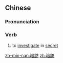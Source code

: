 {{also|暗访}}
==Chinese==
{{zh-forms|s=暗访}}

===Pronunciation===
{{zh-pron
|m=ànfǎng
|c=am3 fong2
|h=pfs=am-fóng
|mn=àm-hóng
|cat=v
}}

===Verb===
{{zh-verb}}

# to [[investigate]] in [[secret]]

[[zh-min-nan:暗訪]]
[[zh:暗訪]]